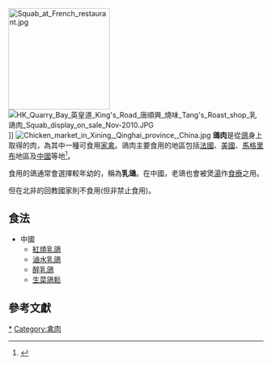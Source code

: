 [[File:Squab_at_French_restaurant.jpg|200px]]
[[File:HK_Quarry_Bay_英皇道_King's_Road_唐順興_燒味_Tang's_Roast_shop_乳鴿肉_Squab_display_on_sale_Nov-2010.JPG|thumb]]]]
[[File:Chicken_market_in_Xining,_Qinghai_province,_China.jpg|thumb]]
'''鴿肉'''是從[[鴿|鴿]]身上取得的肉，為其中一種可食用[[家禽|家禽]]。鴿肉主要食用的地區包括[[法國|法國]]、[[美國|美國]]、[[馬格里布|馬格里布]]地區及[[中國|中國]]等地<ref name="march">{{cite news |first=Andrew D. |last=Blechman |title=March of the Pigeons |url=http://www.nytimes.com/2006/04/09/opinion/nyregionopinions/09CIblechman.html?scp=32&sq=squab&st=nyt |work=[[The_New_York_Times|The New York Times]] |date=April 9, 2006 |accessdate=2008-02-24 }}</ref>。

食用的鴿通常會選擇較年幼的，稱為'''乳鴿'''。在中國，老鴿也會被煲[[湯|湯]]作[[食療|食療]]之用。

但在北非的回教國家則不食用(但非禁止食用)。

==食法==
* 中國
** [[紅燒乳鴿|紅燒乳鴿]]
** [[滷水乳鴿|滷水乳鴿]]
** [[醉乳鴿|醉乳鴿]]
** [[生菜鴿鬆|生菜鴿鬆]]

==參考文獻==
<div class="references-small">
<references></references>
</div>

{{肉類食物}}
{{Ingredients-stub}}

[[Category:鴿肉|*]]
[[Category:禽肉|Category:禽肉]]